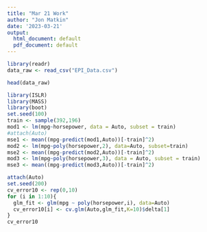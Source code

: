 ```yaml
---
title: "Mar 21 Work"
author: "Jon Matkin"
date: '2023-03-21'
output:
  html_document: default
  pdf_document: default
---
```


```r
library(readr)
data_raw <- read_csv("EPI_Data.csv")
```

```r
head(data_raw)
```
```r
library(ISLR)
library(MASS)
library(boot)
set.seed(100)
train <- sample(392,196)
mod1 <- lm(mpg~horsepower, data = Auto, subset = train)
#attach(Auto)
mse1 <- mean((mpg-predict(mod1,Auto))[-train]^2)
mod2 <- lm(mpg~poly(horsepower,2), data=Auto, subset=train)
mse2 <- mean((mpg-predict(mod2,Auto))[-train]^2)
mod3 <- lm(mpg~poly(horsepower,3), data = Auto, subset = train) 
mse3 <- mean((mpg-predict(mod3,Auto))[-train]^2)
```

```r
attach(Auto)
set.seed(200)
cv_error10 <- rep(0,10)
for (i in 1:10){
  glm_fit <- glm(mpg ~ poly(horsepower,i), data=Auto)
  cv_error10[i] <- cv.glm(Auto,glm_fit,K=10)$delta[1] 
}
cv_error10
```

